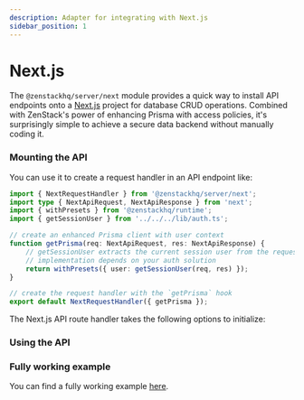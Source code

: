 ```yaml
---
description: Adapter for integrating with Next.js
sidebar_position: 1
---
```



# Next.js

The `@zenstackhq/server/next` module provides a quick way to install API endpoints onto a [Next.js](https://nextjs.org/) project for database CRUD operations. Combined with ZenStack's power of enhancing Prisma with access policies, it's surprisingly simple to achieve a secure data backend without manually coding it.

### Mounting the API

You can use it to create a request handler in an API endpoint like:

```ts title='/src/pages/api/model/[...path].ts'
import { NextRequestHandler } from '@zenstackhq/server/next';
import type { NextApiRequest, NextApiResponse } from 'next';
import { withPresets } from '@zenstackhq/runtime';
import { getSessionUser } from '../../../lib/auth.ts';

// create an enhanced Prisma client with user context
function getPrisma(req: NextApiRequest, res: NextApiResponse) {
    // getSessionUser extracts the current session user from the request, its
    // implementation depends on your auth solution
    return withPresets({ user: getSessionUser(req, res) });
}

// create the request handler with the `getPrisma` hook
export default NextRequestHandler({ getPrisma });
```

The Next.js API route handler takes the following options to initialize:

<AdapterOptions getPrisma='(req: NextApiRequest, res: NextApiResponse) => unknown | Promise<unknown>' />

### Using the API

<UsingAPI />

<ErrorHandling />

### Fully working example

You can find a fully working example [here](https://github.com/zenstackhq/docs-tutorial-nextjs).
